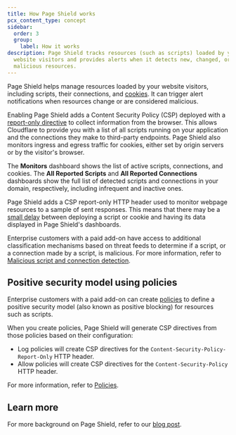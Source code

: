 ```yaml
---
title: How Page Shield works
pcx_content_type: concept
sidebar:
  order: 3
  group:
    label: How it works
description: Page Shield tracks resources (such as scripts) loaded by your
  website visitors and provides alerts when it detects new, changed, or
  malicious resources.
---
```



Page Shield helps manage resources loaded by your website visitors, including scripts, their connections, and [cookies](https://www.cloudflare.com/learning/privacy/what-are-cookies/). It can trigger alert notifications when resources change or are considered malicious.

Enabling Page Shield adds a <GlossaryTooltip term="content security policy (CSP)" link="https://developer.mozilla.org/en-US/docs/Web/HTTP/CSP">Content Security Policy (CSP)</GlossaryTooltip> deployed with a [report-only directive](/page-shield/reference/csp-header/) to collect information from the browser. This allows Cloudflare to provide you with a list of all scripts running on your application and the connections they make to third-party endpoints. Page Shield also monitors ingress and egress traffic for cookies, either set by origin servers or by the visitor's browser.

The **Monitors** dashboard shows the list of active scripts, connections, and cookies. The **All Reported Scripts** and **All Reported Connections** dashboards show the full list of detected scripts and connections in your domain, respectively, including infrequent and inactive ones.

Page Shield adds a CSP report-only HTTP header used to monitor webpage resources to a sample of sent responses. This means that there may be a [small delay](/page-shield/troubleshooting/#page-shield-does-not-show-any-resources-after-activating-it) between deploying a script or cookie and having its data displayed in Page Shield's dashboards.

Enterprise customers with a paid add-on have access to additional classification mechanisms based on threat feeds to determine if a script, or a connection made by a script, is malicious. For more information, refer to [Malicious script and connection detection](/page-shield/how-it-works/malicious-script-detection/).

## Positive security model using policies

Enterprise customers with a paid add-on can create [policies](/page-shield/policies/) to define a positive security model (also known as positive blocking) for resources such as scripts.

When you create policies, Page Shield will generate CSP directives from those policies based on their configuration:

- Log policies will create CSP directives for the `Content-Security-Policy-Report-Only` HTTP header.
- Allow policies will create CSP directives for the `Content-Security-Policy` HTTP header.

For more information, refer to [Policies](/page-shield/policies/).

## Learn more

For more background on Page Shield, refer to our [blog post](https://blog.cloudflare.com/page-shield-generally-available/).
